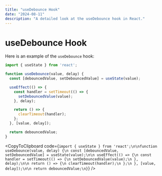 ```yaml
---
title: "useDebounce Hook"
date: "2024-08-11"
description: "A detailed look at the useDebounce hook in React."
---
```


# useDebounce Hook

Here is an example of the `useDebounce` hook:

```jsx
import { useState } from 'react';

function useDebounce(value, delay) {
  const [debouncedValue, setDebouncedValue] = useState(value);

  useEffect(() => {
    const handler = setTimeout(() => {
      setDebouncedValue(value);
    }, delay);

    return () => {
      clearTimeout(handler);
    };
  }, [value, delay]);

  return debouncedValue;
}
```

<CopyToClipboard code={`import { useState } from 'react';\n\nfunction useDebounce(value, delay) {\n const [debouncedValue, setDebouncedValue] = useState(value);\n\n useEffect(() => {\n const handler = setTimeout(() => {\n setDebouncedValue(value);\n }, delay);\n\n return () => {\n clearTimeout(handler);\n };\n }, [value, delay]);\n\n return debouncedValue;\n}`} />